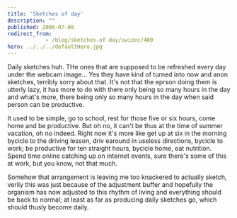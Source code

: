 ```yaml
---
title: 'Sketches of day'
description: ""
published: 2006-07-08
redirect_from: 
            - /blog/sketches-of-day/swizec/400
hero: ../../../defaultHero.jpg
---
```


Daily sketches huh. THe ones that are supposed to be refreshed every day under the webcam image... Yes they have kind of turned into now and anon sketches, terribly sorry about that. It's not that the eprson doing them is utterly lazy, it has more to do with there only being so many hours in the day and what's more, there being only so many hours in the day when said person can be productive.  

It used to be simple, go to school, rest for those five or six hours, come home and be productive. But oh no, it can't be thus at the time of summer vacation, oh no indeed. Right now it's more like get up at six in the morning bycicle to the driving lesson, driv earound in useless directions, bycicle to work; be productive for ten straight hours, bycicle home, eat nutrition. Spend time online catching up on internet events, sure there's some of this at work, but you know, not that much.  

Somehow that arrangement is leaving me too knackered to actually sketch, verily this was just because of the adjustment buffer and hopefully the organism has now adjusted to this rhythm of living and everything should be back to normal; at least as far as producing daily sketches go, which should thusly become daily.
